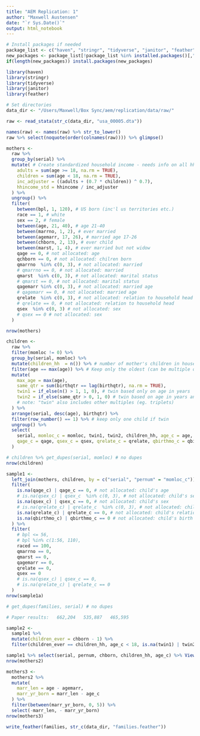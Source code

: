 ```yaml
---
title: "AEM Replication: 1"
author: "Maxwell Austensen"
date: "`r Sys.Date()`"
output: html_notebook
---
```



```r
# Install packages if needed
package_list <- c("haven", "stringr", "tidyverse", "janitor", "feather", "knitr", "rmarkdown")
new_packages <- package_list[!package_list %in% installed.packages()[,"Package"]]
if(length(new_packages)) install.packages(new_packages)

library(haven)
library(stringr)
library(tidyverse)
library(janitor)
library(feather)

# Set directories
data_dir <- "/Users/Maxwell/Box Sync/aem/replication/data/raw/"
```

```r
raw <- read_stata(str_c(data_dir, "usa_00005.dta"))
```

```r
names(raw) <- names(raw) %>% str_to_lower()
raw %>% select(noquote(order(colnames(raw)))) %>% glimpse()
```

```r
mothers <- 
  raw %>%
  group_by(serial) %>% 
  mutate( # Create standardized household income - needs info on all hh members
    adults = sum(age >= 18, na.rm = TRUE),
    children = sum(age < 18, na.rm = TRUE),
    inc_adjuster = ((adults + (0.7 * children)) ^ 0.7),
    hhincome_std = hhincome / inc_adjuster
  ) %>% 
  ungroup() %>% 
  filter(
    between(bpl, 1, 120), # US born (inc'l us territories etc.)
    race == 1, # white
    sex == 2, # female
    between(age, 21, 40), # age 21-40
    between(marrno, 1, 2), # ever married
    between(agemarr, 17, 26), # married age 17-26
    between(chborn, 2, 13), # ever child
    between(marst, 1, 4), # ever married but not widow
    qage == 0, # not allocated: age
    qchborn == 0, # not allocated: chilren born
    qmarrno  %in% c(0, 3), # not allocated: married
    # qmarrno == 0, # not allocated: married
    qmarst  %in% c(0, 3), # not allocated: marital status
    # qmarst == 0, # not allocated: marital status
    qagemarr %in% c(0, 3), # not allocated: married age
    # qagemarr == 0, # not allocated: married age
    qrelate  %in% c(0, 3), # not allocated: relation to household head
    # qrelate == 0, # not allocated: relation to household head
    qsex  %in% c(0, 3) # not allocated: sex
    # qsex == 0 # not allocated: sex
  )

nrow(mothers)
```

```r
children <-
  raw %>% 
  filter(momloc != 0) %>% 
  group_by(serial, momloc) %>% 
  mutate(children_hh  = n()) %>% # number of mother's children in household
  filter(age == max(age)) %>% # Keep only the oldest (can be multiple oldest if same age in years)
  mutate(
    max_age = max(age),
    same_qtr = sum(birthqtr == lag(birthqtr), na.rm = TRUE),
    twin1 = if_else(n() > 1, 1, 0), # twin based only on age in years
    twin2 = if_else(same_qtr > 0, 1, 0) # twin based on age in years and quarter
    # note: "twin" also includes other multiples (eg. triplets)
  ) %>% 
  arrange(serial, desc(age), birthqtr) %>% 
  filter(row_number() == 1) %>% # keep only one child if twin
  ungroup() %>% 
  select(
    serial, momloc_c = momloc, twin1, twin2, children_hh, age_c = age, 
    qage_c = qage, qsex_c = qsex, qrelate_c = qrelate, qbirthmo_c = qbirthmo
  )

# children %>% get_dupes(serial, momloc) # no dupes
nrow(children)
```

```r
sample1 <-
  left_join(mothers, children, by = c("serial", "pernum" = "momloc_c")) %>%
  filter(
    is.na(qage_c) | qage_c == 0, # not allocated: child's age
    # is.na(qsex_c) | qsex_c  %in% c(0, 3), # not allocated: child's sex
    is.na(qsex_c) | qsex_c == 0, # not allocated: child's sex
    # is.na(qrelate_c) | qrelate_c  %in% c(0, 3), # not allocated: child's relation to head of household
    is.na(qrelate_c) | qrelate_c == 0, # not allocated: child's relation to head of household
    is.na(qbirthmo_c) | qbirthmo_c == 0 # not allocated: child's birth month
  ) %>% 
  filter(
    # bpl <= 56,
    # bpl %in% c(1:56, 110),
    raced == 100,
    qmarrno == 0,
    qmarst == 0,
    qagemarr == 0,
    qrelate == 0,
    qsex == 0
    # is.na(qsex_c) | qsex_c == 0,
    # is.na(qrelate_c) | qrelate_c == 0
  )
nrow(sample1a)

# get_dupes(families, serial) # no dupes

# Paper results:   662,204   535,887   465,595
```

```r
sample2 <- 
  sample1 %>% 
  mutate(children_ever = chborn - 1) %>% 
  filter(children_ever == children_hh, age_c < 18, is.na(twin1) | twin2 == 0)

sample1 %>% select(serial, pernum, chborn, children_hh, age_c) %>% View()
nrow(mothers2)

mothers3 <- 
  mothers2 %>% 
  mutate(
    marr_len = age - agemarr,
    marr_yr_born = marr_len - age_c
  ) %>% 
  filter(between(marr_yr_born, 0, 5)) %>%
  select(-marr_len, - marr_yr_born)
nrow(mothers3)
```


```r
write_feather(families, str_c(data_dir, "families.feather"))
```



